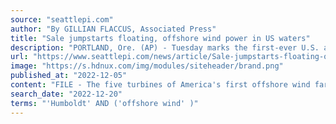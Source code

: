 ```yaml
---
source: "seattlepi.com"
author: "By GILLIAN FLACCUS, Associated Press"
title: "Sale jumpstarts floating, offshore wind power in US waters"
description: "PORTLAND, Ore. (AP) - Tuesday marks the first-ever U.S. auction of leases to develop commercial-scale floating wind farms, in the deep waters off the West Coast. The live, online auction for the five leases - three off California's central coast and two off i…"
url: "https://www.seattlepi.com/news/article/Sale-jumpstarts-floating-offshore-wind-power-in-17632255.php"
image: "https://s.hdnux.com/img/modules/siteheader/brand.png"
published_at: "2022-12-05"
content: "FILE - The five turbines of America's first offshore wind farm, owned by the Danish company, Orsted, stand off the coast of Block Island, R.I., in this, Oct. 17, 2022. The wind farm allowed residents… [+8093 chars]"
search_date: "2022-12-20"
terms: "'Humboldt' AND ('offshore wind' )"
---
```


